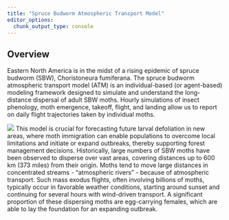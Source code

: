 ```yaml
---
title: "Spruce Budworm Atmospheric Transport Model"
editor_options: 
  chunk_output_type: console
---
```


## Overview

Eastern North America is in the midst of a rising epidemic of spruce budworm (SBW), Choristoneura fumiferana. The spruce budworm atmospheric transport model (ATM) is an individual-based (or agent-based) modeling framework designed to simulate and understand the long-distance dispersal of adult SBW moths. Hourly simulations of insect phenology, moth emergence, takeoff, flight, and landing allow us to report on daily flight trajectories taken by individual moths.

<!-- NOTE: use latest map here -->
![](outputs/dispersal/2025/SBW_Flight_2025.gif)
This model is crucial for forecasting future larval defoliation in new areas, where moth immigration can enable populations to overcome local limitations and initiate or expand outbreaks, thereby supporting forest management decisions.
Historically, large numbers of SBW moths have been observed to disperse over vast areas, covering distances up to 600 km (373 miles) from their origin.
Moths tend to move large distances in concentrated streams - "atmospheric rivers" - because of atmospheric transport.
Such mass exodus flights, often involving billions of moths, typically occur in favorable weather conditions, starting around sunset and continuing for several hours with wind-driven transport.
A significant proportion of these dispersing moths are egg-carrying females, which are able to lay the foundation for an expanding outbreak.
